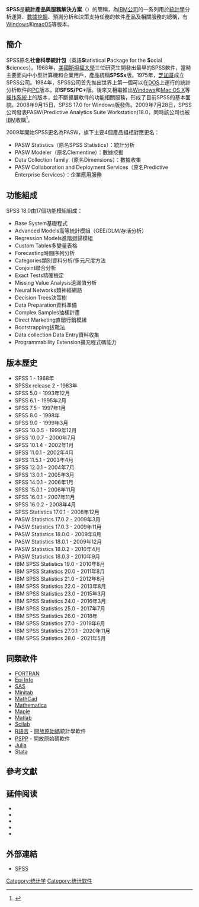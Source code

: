 {{Infobox software
| name = SPSS
| logo = <!-- IBM SPSS v23.png -->
| logo caption = <!-- Logo icon, v23 -->
| caption = SPSS v24在[[Windows_7|Windows 7]]运行
| developer = [[IBM公司|IBM公司]]
| released = {{Start date|1968}}
| latest release version = 訂閱 1.0<br>非訂閱 25.0<ref>{{Citation|url=http://www-01.ibm.com/support/docview.wss?uid=swg27043946&ref=wikipedia#zh_CN|title=''IBM SPSS Statistics 23 Documentation''|mode=cs1|accessdate=2018-02-08|archive-date=2018-03-12|archive-url=https://web.archive.org/web/20180312161849/http://www-01.ibm.com/support/docview.wss?uid=swg27043946&ref=wikipedia#zh_CN|dead-url=no}}</ref>
| latest release date = {{Start date and age|2017|08|08}}
| operating system = 訂閱：[[Windows|Windows]]以及[[macOS|macOS]]<br>非訂閱：[[Windows|Windows]]、[[macOS|macOS]]、{{tsl|en|Linux on z Systems}}、[[Linux|Linux]]以及[[UNIX|UNIX]] 
| platform = [[Java|Java]]
| size = ~700 [[百万字节|MB]]
| genre = [[统计学|統計分析]]、[[数据挖掘|数据挖掘]]、[[文本挖掘|文本分析]]、{{tsl|en|Data collection|數據採集}}、協作和部署
| license = [[共享軟體|共享軟體]]
| website = {{URL|https://www.ibm.com/tw-zh/marketplace/spss-statistics}}<br>{{URL|https://www.ibm.com/cn-zh/marketplace/spss-statistics}}
}}

'''SPSS'''是'''統計產品與服務解決方案'''（{{lang|en|Statistical Product and Service Solutions}}）的簡稱，為[[IBM公司|IBM公司]]的一系列用於[[統計學|統計學]]分析運算、[[數據挖掘|數據挖掘]]、預測分析和決策支持任務的軟件產品及相關服務的總稱，有[[Windows|Windows]]和[[macOS|macOS]]等版本。

== 簡介 ==
SPSS原名'''社會科學統計包'''（英語'''S'''tatistical '''P'''ackage for the '''S'''ocial '''S'''ciences）。1968年，[[美國|美國]][[斯坦福大學|斯坦福大學]]三位研究生開發出最早的SPSS軟件，當時主要面向中小型計算機和企業用戶，產品統稱'''SPSSx'''版。1975年，[[芝加哥|芝加哥]]成立SPSS公司。1984年，SPSS公司首先推出世界上第一個可以在[[DOS|DOS]]上運行的統計分析軟件的[[个人电脑|PC]]版本，即'''SPSS/PC+'''版。後來又相繼推出[[Microsoft_Windows|Windows]]和[[Mac_OS_X|Mac OS X]]等[[操作系統|操作系統]]上的版本，並不斷擴展軟件的功能相關服務，形成了目前SPSS的基本面貌。2008年9月15日，SPSS 17.0 for Windows版發佈。2009年7月28日，SPSS公司發表PASW(Predictive Analytics Suite Workstation)18.0，同時該公司也被[[IBM|IBM]]收購<ref>{{Cite web |url=http://www-03.ibm.com/press/us/en/pressrelease/27936.wss |title=IBM to Acquire SPSS Inc. to Provide Clients Predictive Analytics Capabilities |accessdate=2009-09-08 |archive-date=2009-09-30 |archive-url=https://web.archive.org/web/20090930222615/http://www-03.ibm.com/press/us/en/pressrelease/27936.wss |dead-url=no }}</ref>。

2009年開始SPSS更名為PASW，旗下主要4個產品組相對應更名： 
* PASW Statistics（原名SPSS Statistics）：統計分析 
* PASW Modeler（原名Clementine）：數據挖掘 
* Data Collection family（原名Dimensions）：數據收集 
* PASW Collaboration and Deployment Services（原名Predictive Enterprise Services）：企業應用服務

== 功能組成 ==
SPSS 18.0由17個功能模組組成：
*Base System基礎程式
*Advanced Models高等統計模組（GEE/GLM/存活分析）
*Regression Models進階迴歸模組
*Custom Tables多變量表格
*Forecasting時間序列分析
*Categories類別資料分析/多元尺度方法
*Conjoint聯合分析
*Exact Tests精確檢定
*Missing Value Analysis遺漏值分析
*Neural Networks類神經網路
*Decision Trees決策樹
*Data Preparation資料準備
*Complex Samples抽樣計畫
*Direct Marketing直銷行銷模組
*Bootstrapping拔靴法
*Data collection Data Entry資料收集
*Programmability Extension擴充程式碼能力

== 版本歷史 ==
*SPSS 1 - 1968年
*SPSSx release 2 - 1983年
*SPSS 5.0 - 1993年12月
*SPSS 6.1 - 1995年2月
*SPSS 7.5 - 1997年1月
*SPSS 8.0 - 1998年
*SPSS 9.0 - 1999年3月
*SPSS 10.0.5 - 1999年12月
*SPSS 10.0.7 - 2000年7月
*SPSS 10.1.4 - 2002年1月
*SPSS 11.0.1 - 2002年4月
*SPSS 11.5.1 - 2003年4月
*SPSS 12.0.1 - 2004年7月
*SPSS 13.0.1 - 2005年3月
*SPSS 14.0.1 - 2006年1月
*SPSS 15.0.1 - 2006年11月
*SPSS 16.0.1 - 2007年11月
*SPSS 16.0.2 - 2008年4月
*SPSS Statistics 17.0.1 - 2008年12月
*PASW Statistics 17.0.2 - 2009年3月
*PASW Statistics 17.0.3 - 2009年11月
*PASW Statistics 18.0.0 - 2009年8月
*PASW Statistics 18.0.1 - 2009年12月
*PASW Statistics 18.0.2 - 2010年4月
*PASW Statistics 18.0.3 - 2010年9月
*IBM SPSS Statistics 19.0 - 2010年8月
*IBM SPSS Statistics 20.0 - 2011年8月
*IBM SPSS Statistics 21.0 - 2012年8月
*IBM SPSS Statistics 22.0 - 2013年8月
*IBM SPSS Statistics 23.0 - 2015年3月
*IBM SPSS Statistics 24.0 - 2016年3月
*IBM SPSS Statistics 25.0 - 2017年7月
*IBM SPSS Statistics 26.0 - 2018年
*IBM SPSS Statistics 27.0 - 2019年6月
*IBM SPSS Statistics 27.0.1 - 2020年11月
*IBM SPSS Statistics 28.0 - 2021年5月

== 同類軟件 ==
*[[FORTRAN|FORTRAN]]
*[[Epi_Info|Epi Info]]
*[[統計分析系統|SAS]]
*[[Minitab|Minitab]]
*[[MathCad|MathCad]]
*[[Mathematica|Mathematica]]
*[[Maple|Maple]]
*[[Matlab|Matlab]]
*[[Scilab|Scilab]]
*[[R語言|R語言]] - [[開放原始碼|開放原始碼]]統計學軟件
*[http://www.gnu.org/software/pspp/ PSPP]{{Wayback|url=http://www.gnu.org/software/pspp/ |date=20090602042135 }} - 開放原始碼軟件
*[[Julia_(编程语言)|Julia]]
*[[Stata|Stata]]

==參考文獻==
{{refs}}

==延伸阅读==
* {{Cite book |last=Argyrous|first=G.|title=Statistics for Research: With a Guide to SPSS|url=https://archive.org/details/statisticsforres0000argy|publisher=SAGE|place=London|isbn=978-1-4129-1948-7|mode=cs1|date=2005-11-23}}
* {{cite book |first=Alan |last=Bryman |first2=Duncan |last2=Cramer |title=Quantitative Data Analysis with IBM SPSS 17, 18 and 19: A Guide for Social Scientists |location=New York |publisher=Routledge |year=2011 |isbn=978-0-415-57918-6 |url= }}
* {{Cite book |last=Levesque|first=R.|title=SPSS Programming and Data Management: A Guide for SPSS and SAS Users|edition=4th|date=2007|publisher=SPSS Inc.|place=Chicago, Illinois|isbn=978-1-56827-390-7|mode=cs1}}
* {{Cite book |title=SPSS 15.0 Command Syntax Reference|date=2006|publisher=SPSS Inc.|place=Chicago, Illinois|mode=cs1}}
* {{Cite book |last=Wellman|first=B.|author-link=Barry Wellman|chapter=Doing It Ourselves: The SPSS Manual as Sociology's Most Influential Recent Book|pages=71–78|title=Required Reading: Sociology's Most Influential Books|editor-last=Clawson|editor-first=Dan|place=Amherst|publisher=[[University_of_Massachusetts_Press|University of Massachusetts Press]]|date=1998|isbn=978-1-55849-153-3|mode=cs1}}

== 外部連結 ==
*[http://www.ibm.com/analytics/us/en/technology/spss/ SPSS] {{Wayback|url=http://www.ibm.com/analytics/us/en/technology/spss/ |date=20170304095648 }}

{{统计分析软件}}
[[Category:统计学|Category:统计学]]
[[Category:统计软件|Category:统计软件]]